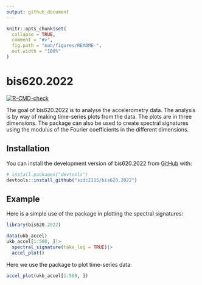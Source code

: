 ```yaml
---
output: github_document
---
```


<!-- README.md is generated from README.Rmd. Please edit that file -->

```r
knitr::opts_chunk$set(
  collapse = TRUE,
  comment = "#>",
  fig.path = "man/figures/README-",
  out.width = "100%"
)
```

# bis620.2022

<!-- badges: start -->
[![R-CMD-check](https://github.com/sidc2115/bis620.2022/actions/workflows/R-CMD-check.yaml/badge.svg)](https://github.com/sidc2115/bis620.2022/actions/workflows/R-CMD-check.yaml)
<!-- badges: end -->

The goal of bis620.2022 is to analyse the accelerometry data. The analysis 
is by way of making time-series plots from the data. The plots are in three
dimensions. The package can also be used to create spectral signatures using
the modulus of the Fourier coefficients in the different dimensions.

## Installation

You can install the development version of bis620.2022 from [GitHub](https://github.com/) with:

``` r
# install.packages("devtools")
devtools::install_github("sidc2115/bis620.2022")
```

## Example

Here is a simple use of the package in plotting the spectral signatures:

```r
library(bis620.2022)

data(ukb_accel)
ukb_accel[1:500, ]|>
  spectral_signature(take_log = TRUE)|>
  accel_plot()
```

Here we use the package to plot time-series data:
```r
accel_plot(ukb_accel[1:500, ])
```


